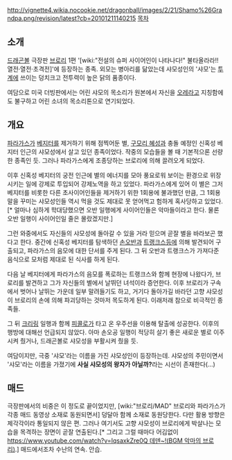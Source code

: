 http://vignette4.wikia.nocookie.net/dragonball/images/2/21/Shamo%26Grandpa.png/revision/latest?cb=20101211140215
[[목차]]
== 소개 ==
[[드래곤볼]] 극장판 [[브로리]] 1편 '[wiki:"전설의 슈퍼 사이어인이 나타나다!" 불타올라라!! 열전·열전·초격전]'에 등장하는 종족. 외모는 병아리를 닮았는데 샤모성인의 '샤모'는 [[투계]]에 쓰이는 덩치크고 전투력이 높은 닭의 품종이다.

여담으로 미국 더빙판에서는 어린 샤모의 목소리가 원본에서 자신을 [[오레]]라고 지칭함에도 불구하고 어린 소녀의 목소리톤으로 연기되었다.

== 개요 ==
[[파라가스]]가 [[베지터]]를 제거하기 위해 점찍어둔 별, [[구모리 혜성]]과 충돌 예정인 신혹성 베지터 인근의 샤모성에서 살고 있던 종족이었다. 작중의 모습들을 볼 때 기본적으론 선량한 종족인 듯. 그러나 파라가스에게 조종당하는 브로리에 의해 끌려오게 되었다. 

이후 신혹성 베지터의 궁전 인근에 별의 에너지를 모아 풍요로워 보이는 환경으로 위장시키는 일에 강제로 투입되어 강제노역을 하고 있었다. 파라가스에게 있어 이 별은 그저 베지터를 비롯한 다른 초사이어인들을 제거하기 위한 1회용에 불과했던 만큼, 그 1회용 말을 꾸미는 샤모성인들 역시 먹을 것도 제대로 못 얻어먹고 험하게 혹사당하고 있었다.[* 얼마나 심하게 학대당했으면 오반 일행에게 사이어인들은 악마들이라고 한다. 물론 오반 일행이 사이어인일 줄은 몰랐겠지만.]

그런 와중에서도 자신들의 샤모성에 돌아갈 수 있을 거라 믿으며 곧잘 별을 바라보곤 했다고 한다. 중간에 신혹성 베지터를 탐색하던 [[손오반]]과 [[트랭크스]]등에 의해 발견되어 구출되고, 파라가스의 음모에 대한 단서를 주게 된다. 그 뒤 오반과 트랭크스가 가져다준 음식으로 모처럼 제대로 된 식사를 하게 된다.

다음 날 베지터에게 파라가스의 음모를 폭로하는 트랭크스와 함께 현장에 나왔다가, 브로리를 발견하고 그가 자신들의 별에서 날뛰던 녀석이라 증언한다. 이후 브로리가 구속에서 벗어나 날뛰는 가운데 일부 말려들기도 하고, 거기다 돌아가길 바라던 고향 샤모성이 브로리의 손에 의해 파괴당하는 것마저 목도하게 된다. 이래저래 참으로 비극적인 종족들.

그 뒤 [[크리링]] 일행과 함께 [[피콜로]]가 타고 온 우주선을 이용해 탈출에 성공한다. 이후의 행방에 대해선 언급되지 않았다. 아마 손오공 일행이 적당히 살기 좋은 새로운 별로 이주시켜 줬거나, 드래곤볼로 샤모성을 부활시켜 줬을 듯.

여담이지만, 극중 '샤모'라는 이름을 가진 샤모성인이 등장하는데. 샤모성의 주민이면서 '샤모'라는 이름을 가졌기에 '''사실 샤모성의 왕자가 아닐까?'''라는 시선이 존재한다(...)

== 매드 ==
극장판에서의 비중은 이 정도로 끝이었지만, [wiki:"브로리/MAD" 브로리와 파라가스가 각종 매드 동영상 소재로 동원되면서] 덩달아 함께 소재로 동원당한다. 다만 활용 방향은 제각각이라 통일되지 않은 편. 그러나 여기서도 고향 샤모성이 브로리에게 박살나는 모습을 목격하는 장면이 곧잘 연출된다.[* 그리고 그럴 때마다 어김없이 [[https://www.youtube.com/watch?v=IqsaxkZre0Q 데덴~!(BGM 악마의 브로리)]].] 매드에서조차 수난의 연속. 안습.
